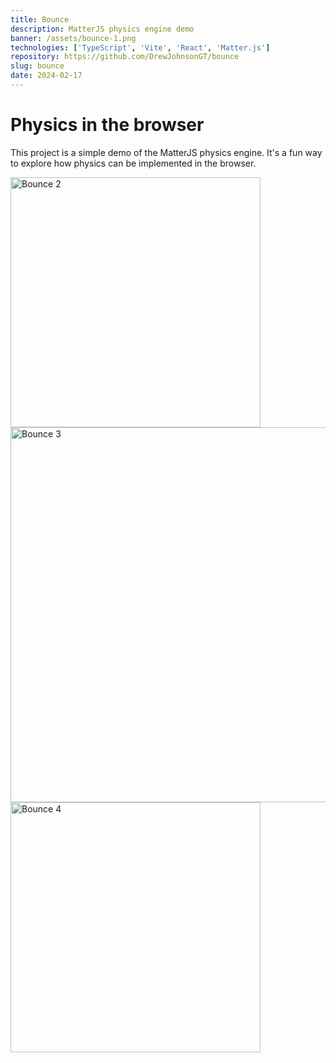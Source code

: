 ```yaml
---
title: Bounce
description: MatterJS physics engine demo
banner: /assets/bounce-1.png
technologies: ['TypeScript', 'Vite', 'React', 'Matter.js']
repository: https://github.com/DrewJohnsonGT/bounce
slug: bounce
date: 2024-02-17
---
```


# Physics in the browser

This project is a simple demo of the MatterJS physics engine. It's a fun way to
explore how physics can be implemented in the browser.

<img src="/assets/bounce-2.png" alt="Bounce 2" width="400px" />
<img src="/assets/bounce-3.png" alt="Bounce 3" width="600px" />
<img src="/assets/bounce-4.png" alt="Bounce 4" width="400px" />
